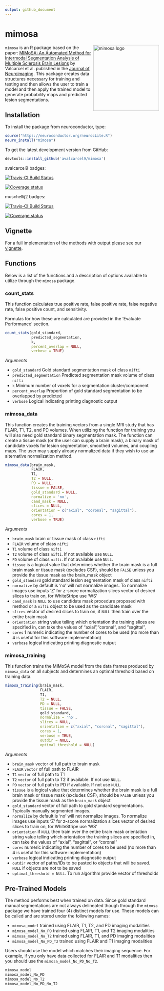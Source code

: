```yaml
---
output: github_document
---
```


<!-- README.md is generated from README.Rmd. Please edit that file -->
# mimosa

<a href="https://github.com/avalcarcel9/mimosa/blob/master/vignettes/mimosa_git.md"><img src="https://github.com/avalcarcel9/mimosa/blob/master/sticker.png" height="215" alt="mimosa logo" align="right" /></a>

`mimosa` is an R package based on the paper: [MIMoSA: An Automated Method for Intermodal Segmentation Analysis of Multiple Sclerosis Brain Lesions](http://onlinelibrary.wiley.com/doi/10.1111/jon.12506/full) by Valcarcel et al. published in the [Journal of Neuroimaging](http://onlinelibrary.wiley.com/journal/10.1111/(ISSN)1552-6569). This package creates data structures necessary for training and testing and then allows the user to train a model and then apply the trained model to generate probability maps and predicted lesion segmentations.

## Installation

To install the package from neuroconductor, type:

```r
source("https://neuroconductor.org/neurocLite.R")
neuro_install("mimosa")
```

To get the latest development version from GitHub:

```r
devtools::install_github('avalcarcel9/mimosa')
```


avalcarcel9 badges:

[![Travis-CI Build Status](https://travis-ci.org/avalcarcel9/mimosa.svg?branch=master)](https://travis-ci.org/avalcarcel9/mimosa)

<!-- [![AppVeyor Build Status](https://ci.appveyor.com/api/projects/status/github/avalcarcel9/mimosa?branch=master&svg=true)](https://ci.appveyor.com/project/avalcarcel9/mimosa) -->

[![Coverage status](https://coveralls.io/repos/github/avalcarcel9/mimosa/badge.svg?branch=master)](https://coveralls.io/r/avalcarcel9/mimosa?branch=master)

muschellij2 badges:

[![Travis-CI Build Status](https://travis-ci.org/avalcarcel9/mimosa.svg?branch=master)](https://travis-ci.org/muschellij2/mimosa)

<!-- [![AppVeyor Build Status](https://ci.appveyor.com/api/projects/status/github/muschellij2/mimosa?branch=master&svg=true)](https://ci.appveyor.com/project/muschellij2/mimosa) -->

[![Coverage status](https://coveralls.io/repos/github/muschellij2/mimosa/badge.svg)](https://coveralls.io/r/muschellij2/mimosa?branch=master)

## Vignette

For a full implementation of the methods with output please see our [vignette](https://github.com/avalcarcel9/mimosa/blob/master/vignettes/mimosa_git.md).

## Functions

Below is a list of the functions and a description of options available to utilize through the `mimosa` package.

### count_stats

This function calculates true positive rate, false positive rate, false negative rate, false positive count, and sensitivity.

Formulas for how these are calculated are provided in the 'Evaluate Performance' section.

```r
count_stats(gold_standard, 
            predicted_segmentation, 
            k, 
            percent_overlap = NULL, 
            verbose = TRUE)
```

_Arguments_

- `gold_standard` Gold standard segmentation mask of class `nifti`
- `predicted_segmentation` Predicted segmentation mask volume of class `nifti`
- `k` Minimum number of voxels for a segmentation cluster/component
- `percent_overlap` Proportion of gold standard segmentation to be overlapped by predicted
- `verbose` Logical indicating printing diagnostic output

### mimosa_data

This function creates the training vectors from a single MRI study that has FLAIR, T1, T2, and PD volumes. When utilizing the function for training you will also need gold standard binary segmentation mask. The function can create a tissue mask (or the user can supply a brain mask), a binary mask of candidate voxels for lesion segmentation, smoothed volumes, and coupling maps. The user may supply already normalized data if they wish to use an alternative normalization method.

```r
mimosa_data(brain_mask, 
            FLAIR, 
            T1, 
            T2 = NULL, 
            PD = NULL, 
            tissue = FALSE, 
            gold_standard = NULL, 
            normalize = 'no', 
            cand_mask = NULL, 
            slices = NULL, 
            orientation = c("axial", "coronal", "sagittal"), 
            cores = 1, 
            verbose = TRUE)
```

_Arguments_

- `brain_mask` brain or tissue mask of class `nifti`
- `FLAIR` volume of class `nifti`
- `T1` volume of class `nifti`
- `T2` volume of class `nifti`. If not available use `NULL`.
- `PD` volume of class `nifti`. If not available use `NULL`.
- `tissue` is a logical value that determines whether the brain mask is a full brain mask or tissue mask (excludes CSF), should be `FALSE` unless you provide the tissue mask as the brain_mask object
- `gold_standard` gold standard lesion segmentation mask of class `nifti`
- `normalize` by default is 'no' will not  normalize images. To normalize images use inputs 'Z' for z-score normalization slices vector of desired slices to train on, for WhiteStripe use 'WS'
- `cand_mask` is `NULL` to use candidate mask procedure proposed with method or a `nifti` object to be used as the candidate mask
- `slices` vector of desired slices to train on, if `NULL` then train over the entire brain mask
- `orientation` string value telling which orientation the training slices are specified in, can take the values of "axial","coronal", and "sagittal", 
- `cores` 1 numeric indicating the number of cores to be used (no more than 4 is useful for this software implementation)
- `verbose` logical indicating printing diagnostic output

### mimosa_training 

This function trains the MIMoSA model from the data frames produced by `mimosa_data` on all subjects and determines an optimal threshold based on training data.


```r
mimosa_training(brain_mask, 
                FLAIR, 
                T1, 
                T2 = NULL, 
                PD = NULL, 
                tissue = FALSE, 
                gold_standard, 
                normalize = 'no', 
                slices = NULL, 
                orientation = c("axial", "coronal", "sagittal"), 
                cores = 1, 
                verbose = TRUE, 
                outdir = NULL, 
                optimal_threshold = NULL)
```

_Arguments_

- `brain_mask` vector of full path to brain mask
- `FLAIR` `vector` of full path to FLAIR
- `T1` `vector` of full path to T1
- `T2` `vector` of full path to T2 if available. If not use `NULL`.
- `PD` `vector` of full path to PD if available. If not use `NULL`.
- `tissue` is a logical value that determines whether the brain mask is a full brain mask or tissue mask (excludes CSF), should be `FALSE` unless you provide the tissue mask as the `brain_mask` object
- `gold_standard` vector of full path to gold standard segmentations. Typically manually segmented images.
- `normalize` by default is 'no' will not  normalize images. To normalize images use inputs 'Z' for z-score normalization slices vector of desired slices to train on, for WhiteStripe use 'WS'
- `orientation` if `NULL` then train over the entire brain mask orientation string value telling which orientation the training slices are specified in, can take the values of "axial", "sagittal", or "coronal"
- `cores` numeric indicating the number of cores to be used (no more than 4 is useful for this software implementation)
- `verbose` logical indicating printing diagnostic output
- `outdir` vector of paths/IDs to be pasted to objects that will be saved. `NULL` if objects are not to be saved
- `optimal_threshold = NULL`. To run algorithm provide vector of thresholds

## Pre-Trained Models

The method performs best when trained on data. Since gold standard manual segmentations are not always delineated though through the `mimosa` package we have trained four (4) distinct models for use. These models can be called and are stored under the following names:

- `mimosa_model` trained using FLAIR, T1, T2, and PD imaging modalities
- `mimosa_model_No_PD` trained using FLAIR, T1, and T2 imaging modalities
- `mimosa_model_No_T2` trained using FLAIR, T1, and PD imaging modalities
- `mimosa_model_No_PD_T2` trained using FLAIR and T1 imaging modalities

Users should use the model which matches their imaging sequence. For example, if you only have data collected for FLAIR and T1 modalities then you should use the `mimosa_model_No_PD_No_T2`.

```r
mimosa_model
mimosa_model_No_PD
mimosa_model_No_T2
mimosa_model_No_PD_No_T2
```


